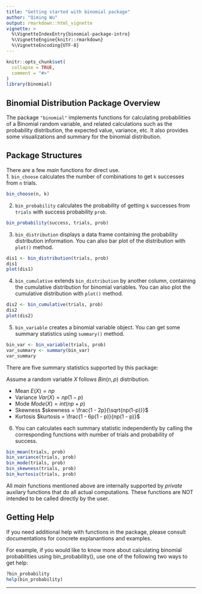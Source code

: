 ```yaml
---
title: "Getting started with binomial package"
author: "Qiming Wu"
output: rmarkdown::html_vignette
vignette: >
  %\VignetteIndexEntry{binomial-package-intro}
  %\VignetteEngine{knitr::rmarkdown}
  %\VignetteEncoding{UTF-8}
---
```


```r
knitr::opts_chunk$set(
  collapse = TRUE,
  comment = "#>"
)
library(binomial)
```

## Binomial Distribution Package Overview

The package `"binomial"` implements functions for calculating probabilities of a Binomial random variable, and related calculations such as the probability distribution, the expected value, variance, etc. It also provides some visualizations and summary for the binomial distribution.

## Package Structures

There are a few _main_ functions for direct use.  
1. `bin_choose` calculates the number of combinations to get `k` successes from `n` trials.

```r
bin_choose(n, k)
```

2. `bin_probability` calculates the probability of getting `k` successes from `trials` with success probability `prob`.

```r
bin_probability(success, trials, prob)
```

3. `bin_distribution` displays a data frame containing the probability distribution information. You can also bar plot of the distribution with `plot()` method.

```r
dis1 <- bin_distribution(trials, prob)
dis1
plot(dis1)
```

4. `bin_cumulative` extends `bin_distribution` by another column, containing the cumulative distribution for binomial variables. You can also plot the cumulative distribution with `plot()` method.

```r
dis2 <- bin_cumulative(trials, prob)
dis2
plot(dis2)
```

5. `bin_variable` creates a binomial variable object. You can get some summary statistics using `summary()` method.

```r
bin_var <- bin_variable(trials, prob)
var_summary <- summary(bin_var)
var_summary
```

There are five summary statistics supported by this package:

Assume a random variable $X$ follows $Bin(n, p)$ distribution.

- Mean $E(X) = np$
- Variance $Var(X) = np(1-p)$
- Mode $Mode(X) = int(np + p)$
- Skewness $skewness = \frac{1 - 2p}{\sqrt{np(1-p)}}$
- Kurtosis $kurtosis = \frac{1 - 6p(1 - p)}{np(1 - p)}$

6. You can calculates each summary statistic independently by calling the corresponding functions with number of trials and probability of success.

```r
bin_mean(trials, prob)
bin_variance(trials, prob)
bin_mode(trials, prob)
bin_skewness(trials, prob)
bin_kurtosis(trials, prob)
```

All _main_ functions mentioned above are internally supported by _private_ auxilary functions that do all actual computations. These functions are NOT intended to be called directly by the user.

## Getting Help

If you need additional help with functions in the package, please consult documentations for concrete explanantions and examples.

For example, if you would like to know more about calculating binomial probabilities using bin_probability(), use one of the following two ways to get help:

```r
?bin_probability
help(bin_probability)
```

---
